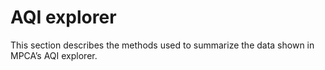 # AQI explorer

This section describes the methods used to summarize the data shown in MPCA's AQI explorer.